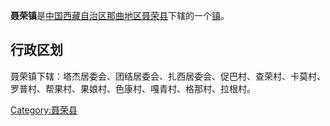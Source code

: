 {{中国乡级行政区
|行政区全称 = 聂荣镇
|景观照片文件名 = 
|景观照片描述 = 
|汉语拼音 =
|其他语言 = 
|其他语言名称 = 
|位置图文件名 = 
|位置图描述 = 
|自定义图片=
|上级行政区 = [[西藏自治区|西藏自治区]][[那曲地区|那曲地区]][[聂荣县|聂荣县]]
|行政区类别 = [[行政建制镇|镇]]
|行政区划代码 = 
|行政区划 = 
|村委会 = 
|居委会 = 
|建置时间 = 
|领导职位 = 
|领导名称 = 
|政府驻地 = 
|毗邻 = 
|地理坐标 = 
|总面积 = 
|总人口 = 
|户籍人口 = 
|户籍人口年份 = 
|常住人口 = 
|常住人口年份 = 
|人口密度 = 
|GDP = 
|邮政编码 = 
|电话区号 = 
|官方网站 = 
|网站名称 = 
}}
'''聂荣镇'''是[[中华人民共和国|中国]][[西藏自治区|西藏自治区]][[那曲地区|那曲地区]][[聂荣县|聂荣县]]下辖的一个[[行政建制镇|镇]]。

== 行政区划 ==
聂荣镇下辖：塔杰居委会、团结居委会、扎西居委会、促巴村、查荣村、卡莫村、罗普村、帮果村、果娘村、色康村、嘎青村、格那村、拉根村。

{{西藏小作品}}
{{聂荣县行政区划}}

[[Category:聂荣县|Category:聂荣县]]